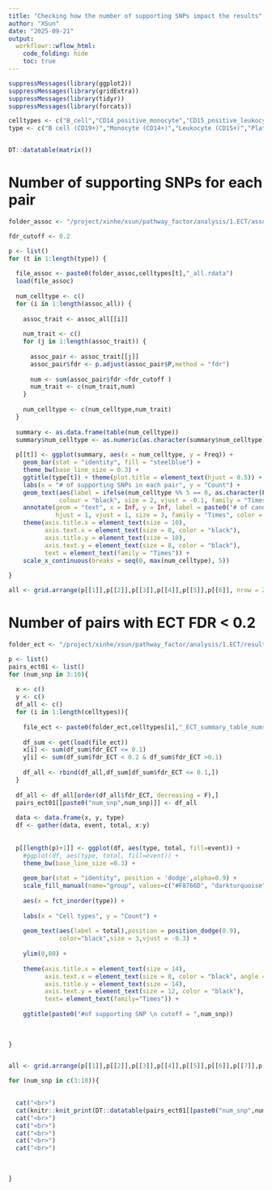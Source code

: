 ```yaml
---
title: "Checking how the number of supporting SNPs impact the results"
author: "XSun"
date: "2025-09-21"
output:
  workflowr::wflow_html:
    code_folding: hide
    toc: true
---
```



```r

suppressMessages(library(ggplot2))
suppressMessages(library(gridExtra))
suppressMessages(library(tidyr))
suppressMessages(library(forcats))

celltypes <- c("B_cell","CD14_positive_monocyte","CD15_positive_leukocyte","platelet","T_cell","thymocyte")
type <- c("B cell (CD19+)","Monocyte (CD14+)","Leukocyte (CD15+)","Platelet","T cell (CD4+)","T cell (CD8+)")


DT::datatable(matrix())

```


# Number of supporting SNPs for each pair

```r

folder_assoc <- "/project/xinhe/xsun/pathway_factor/analysis/1.ECT/assoc_20genes/assoc_all/"

fdr_cutoff <- 0.2

p <- list()
for (t in 1:length(type)) {
  
  file_assoc <- paste0(folder_assoc,celltypes[t],"_all.rdata")
  load(file_assoc)
  
  num_celltype <- c()
  for (i in 1:length(assoc_all)) {
    
    assoc_trait <- assoc_all[[i]]
    
    num_trait <- c()
    for (j in 1:length(assoc_trait)) {
      
      assoc_pair <- assoc_trait[[j]]
      assoc_pair$fdr <- p.adjust(assoc_pair$P,method = "fdr")
      
      num <- sum(assoc_pair$fdr <fdr_cutoff )
      num_trait <- c(num_trait,num)
    }
    
    num_celltype <- c(num_celltype,num_trait)
  }
  
  summary <- as.data.frame(table(num_celltype))
  summary$num_celltype <- as.numeric(as.character(summary$num_celltype))
  
  p[[t]] <- ggplot(summary, aes(x = num_celltype, y = Freq)) +
    geom_bar(stat = "identity", fill = "steelblue") +
    theme_bw(base_line_size = 0.3) +
    ggtitle(type[t]) + theme(plot.title = element_text(hjust = 0.5)) +
    labs(x = "# of supporting SNPs in each pair", y = "Count") +
    geom_text(aes(label = ifelse(num_celltype %% 5 == 0, as.character(Freq), "")),
              colour = "black", size = 2, vjust = -0.1, family = "Times",) +
    annotate(geom = "text", x = Inf, y = Inf, label = paste0("# of candidate pairs = ", sum(num_celltype >= 3)),
             hjust = 1, vjust = 1, size = 3, family = "Times", color = "black") +
    theme(axis.title.x = element_text(size = 10),
          axis.text.x = element_text(size = 8, color = "black"),
          axis.title.y = element_text(size = 10),
          axis.text.y = element_text(size = 8, color = "black"),
          text = element_text(family = "Times")) +
    scale_x_continuous(breaks = seq(0, max(num_celltype), 5))
  
}

all <- grid.arrange(p[[1]],p[[2]],p[[3]],p[[4]],p[[5]],p[[6]], nrow = 2)


```

# Number of pairs with ECT FDR < 0.2

```r

folder_ect <- "/project/xinhe/xsun/pathway_factor/analysis/1.ECT/results_20genes/ECT/"

p <- list()
pairs_ect01 <- list()
for (num_snp in 3:10){
  
  x <- c()
  y <- c()
  df_all <- c()
  for (i in 1:length(celltypes)){
    
    file_ect <- paste0(folder_ect,celltypes[i],"_ECT_summary_table_numsnp",num_snp,".rdata")
    
    df_sum <- get(load(file_ect))
    x[i] <- sum(df_sum$fdr_ECT <= 0.1)
    y[i] <- sum(df_sum$fdr_ECT < 0.2 & df_sum$fdr_ECT >0.1)
   
    df_all <- rbind(df_all,df_sum[df_sum$fdr_ECT <= 0.1,])
  }
  
  df_all <- df_all[order(df_all$fdr_ECT, decreasing = F),]
  pairs_ect01[[paste0("num_snp",num_snp)]] <- df_all
  
  data <- data.frame(x, y, type)
  df <- gather(data, event, total, x:y)
  
  
  p[[length(p)+1]] <- ggplot(df, aes(type, total, fill=event)) +
    #ggplot(df, aes(type, total, fill=event)) +
    theme_bw(base_line_size =0.3) +
    
    geom_bar(stat = "identity", position = 'dodge',alpha=0.9) +
    scale_fill_manual(name="group", values=c("#F8766D", "darkturquoise"),labels=c("FDR < 0.1","0.1 < FDR < 0.2")) +
    
    aes(x = fct_inorder(type)) + 
    
    labs(x = "Cell types", y = "Count") +
    
    geom_text(aes(label = total),position = position_dodge(0.9),
              color="black",size = 3,vjust = -0.3) +
    
    ylim(0,80) +
    
    theme(axis.title.x = element_text(size = 14),
          axis.text.x = element_text(size = 8, color = "black", angle = 45, hjust = 1, vjust = 1.1),
          axis.title.y = element_text(size = 14),
          axis.text.y = element_text(size = 12, color = "black"),
          text= element_text(family="Times")) +
    
    ggtitle(paste0("#of supporting SNP \n cutoff = ",num_snp))
  
  
  
}


all <- grid.arrange(p[[1]],p[[2]],p[[3]],p[[4]],p[[5]],p[[6]],p[[7]],p[[8]], nrow = 2)


```


```r

for (num_snp in c(3:10)){

  
  cat("<br>")
  cat(knitr::knit_print(DT::datatable(pairs_ect01[[paste0("num_snp",num_snp)]],caption = htmltools::tags$caption( style = 'caption-side: left; text-align: left; color:black;  font-size:150% ;',paste0('Pairs with ECT FDR < 0.1 -- snp cutoff = ',num_snp)),options = list(pageLength = 10) )))
  cat("<br>")
  cat("<br>")
  cat("<br>")
  cat("<br>")
  cat("<br>")
  
  
  
}

```
